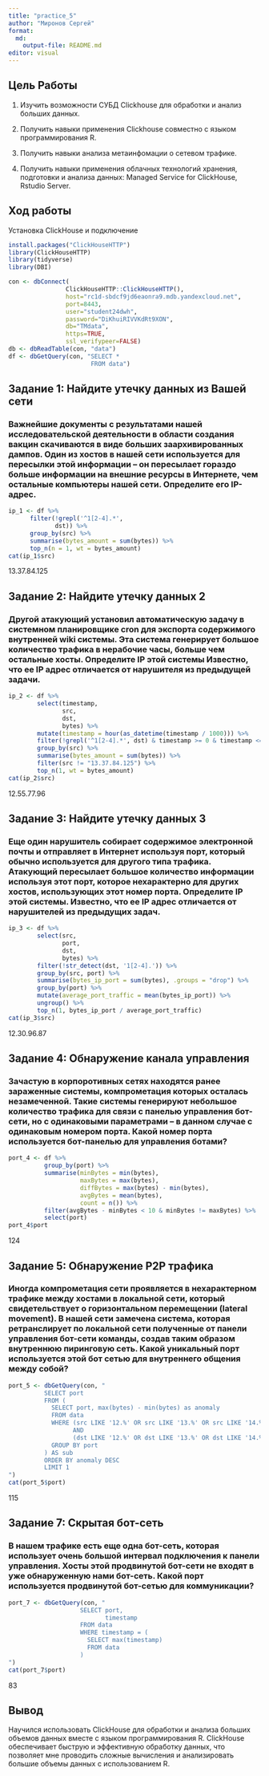 ---
title: "practice_5"
author: "Миронов Сергей"
format:
  md:
    output-file: README.md
editor: visual
--- 

## Цель Работы

1.  Изучить возможности СУБД Clickhouse для обработки и анализ больших данных.

2.  Получить навыки применения Clickhouse совместно с языком  программирования R.

3.  Получить навыки анализа метаинфомации о сетевом трафике.

4.  Получить навыки применения облачных технологий хранения, подготовки и анализа данных: Managed Service for ClickHouse, Rstudio Server.

## Ход работы

Установка ClickHouse и подключение

```{r}
install.packages("ClickHouseHTTP")
library(ClickHouseHTTP)
library(tidyverse)
library(DBI)

con <- dbConnect(
                ClickHouseHTTP::ClickHouseHTTP(),
                host="rc1d-sbdcf9jd6eaonra9.mdb.yandexcloud.net",
                port=8443,
                user="student24dwh",
                password="DiKhuiRIVVKdRt9XON",
                db="TMdata",
                https=TRUE,
                ssl_verifypeer=FALSE)
db <- dbReadTable(con, "data")
df <- dbGetQuery(con, "SELECT * 
                       FROM data")
```

## Задание 1: Найдите утечку данных из Вашей сети

### Важнейшие документы с результатами нашей исследовательской деятельности в области создания вакцин скачиваются в виде больших заархивированных дампов. Один из хостов в нашей сети используется для пересылки этой информации – он пересылает гораздо больше информации на внешние ресурсы в Интернете, чем остальные компьютеры нашей сети. Определите его IP-адрес.

```{r}
ip_1 <- df %>%
      filter(!grepl('^1[2-4].*', 
             dst)) %>%
      group_by(src) %>%
      summarise(bytes_amount = sum(bytes)) %>%
      top_n(n = 1, wt = bytes_amount)
cat(ip_1$src)
```

13.37.84.125

## Задание 2: Найдите утечку данных 2

### Другой атакующий установил автоматическую задачу в системном планировщике cron для экспорта содержимого внутренней wiki системы. Эта система генерирует большое количество трафика в нерабочие часы, больше чем остальные хосты. Определите IP этой системы Известно, что ее IP адрес отличается от нарушителя из предыдущей задачи.

```{r}
ip_2 <- df %>%
        select(timestamp, 
               src, 
               dst, 
               bytes) %>%
        mutate(timestamp = hour(as_datetime(timestamp / 1000))) %>%
        filter(!grepl('^1[2-4].*', dst) & timestamp >= 0 & timestamp <= 15) %>%
        group_by(src) %>%
        summarise(bytes_amount = sum(bytes)) %>%
        filter(src != "13.37.84.125") %>%
        top_n(1, wt = bytes_amount)
cat(ip_2$src)
```

12.55.77.96

## Задание 3: Найдите утечку данных 3

### Еще один нарушитель собирает содержимое электронной почты и отправляет в Интернет используя порт, который обычно используется для другого типа трафика. Атакующий пересылает большое количество информации используя этот порт, которое нехарактерно для других хостов, использующих этот номер порта. Определите IP этой системы. Известно, что ее IP адрес отличается от нарушителей из предыдущих задач.

```{r}
ip_3 <- df %>%
        select(src, 
               port, 
               dst, 
               bytes) %>%
        filter(!str_detect(dst, '1[2-4].')) %>%
        group_by(src, port) %>%
        summarise(bytes_ip_port = sum(bytes), .groups = "drop") %>%
        group_by(port) %>%
        mutate(average_port_traffic = mean(bytes_ip_port)) %>%
        ungroup() %>%
        top_n(1, bytes_ip_port / average_port_traffic)
cat(ip_3$src)
```

12.30.96.87

## Задание 4: Обнаружение канала управления

### Зачастую в корпоротивных сетях находятся ранее зараженные системы, компрометация которых осталась незамеченной. Такие системы генерируют небольшое количество трафика для связи с панелью управления бот-сети, но с одинаковыми параметрами – в данном случае с одинаковым номером порта. Какой номер порта используется бот-панелью для управления ботами?

```{r}
port_4 <- df %>%
          group_by(port) %>%
          summarise(minBytes = min(bytes),
                    maxBytes = max(bytes),
                    diffBytes = max(bytes) - min(bytes),
                    avgBytes = mean(bytes),
                    count = n()) %>%
          filter(avgBytes - minBytes < 10 & minBytes != maxBytes) %>%
          select(port)
port_4$port
```

124

## Задание 5: Обнаружение P2P трафика

### Иногда компрометация сети проявляется в нехарактерном трафике между хостами в локальной сети, который свидетельствует о горизонтальном перемещении (lateral movement). В нашей сети замечена система, которая ретранслирует по локальной сети полученные от панели управления бот-сети команды, создав таким образом внутреннюю пиринговую сеть. Какой уникальный порт используется этой бот сетью для внутреннего общения между собой?

```{r}
port_5 <- dbGetQuery(con, "
          SELECT port
          FROM (
            SELECT port, max(bytes) - min(bytes) as anomaly
            FROM data
            WHERE (src LIKE '12.%' OR src LIKE '13.%' OR src LIKE '14.%')
                  AND 
                  (dst LIKE '12.%' OR dst LIKE '13.%' OR dst LIKE '14.%')
            GROUP BY port
          ) AS sub
          ORDER BY anomaly DESC
          LIMIT 1
")
cat(port_5$port)
```

115

## Задание 7: Скрытая бот-сеть

### В нашем трафике есть еще одна бот-сеть, которая использует очень большой интервал подключения к панели управления. Хосты этой продвинутой бот-сети не входят в уже обнаруженную нами бот-сеть. Какой порт используется продвинутой бот-сетью для коммуникации?

```{r}
port_7 <- dbGetQuery(con, "
                    SELECT port, 
                           timestamp
                    FROM data
                    WHERE timestamp = (
                      SELECT max(timestamp)
                      FROM data
                    )
")
cat(port_7$port)
```

83

## Вывод

Научился использовать ClickHouse для обработки и анализа больших объемов данных вместе с языком программирования R. ClickHouse обеспечивает быструю и эффективную обработку данных, что позволяет мне проводить сложные вычисления и анализировать большие объемы данных с использованием R. 
